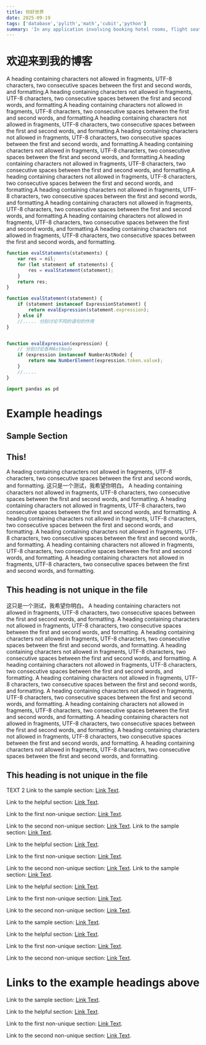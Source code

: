 ```yaml
---
title: 你好世界
date: 2025-09-19
tags: ['database','pylith','math','cubit','python']
summary: 'In any application involving booking hotel rooms, flight seats, or similar resources, data integrity is crucial to ensure multiple users can’t “claim” the same slot concurrently.'
---
```


# 欢迎来到我的博客
A heading containing characters not allowed in fragments, UTF-8 characters, two consecutive spaces between the first and second words, and formatting.A heading containing characters not allowed in fragments, UTF-8 characters, two consecutive spaces between the first and second words, and formatting.A heading containing characters not allowed in fragments, UTF-8 characters, two consecutive spaces between the first and second words, and formatting.A heading containing characters not allowed in fragments, UTF-8 characters, two consecutive spaces between the first and second words, and formatting.A heading containing characters not allowed in fragments, UTF-8 characters, two consecutive spaces between the first and second words, and formatting.A heading containing characters not allowed in fragments, UTF-8 characters, two consecutive spaces between the first and second words, and formatting.A heading containing characters not allowed in fragments, UTF-8 characters, two consecutive spaces between the first and second words, and formatting.A heading containing characters not allowed in fragments, UTF-8 characters, two consecutive spaces between the first and second words, and formatting.A heading containing characters not allowed in fragments, UTF-8 characters, two consecutive spaces between the first and second words, and formatting.A heading containing characters not allowed in fragments, UTF-8 characters, two consecutive spaces between the first and second words, and formatting.A heading containing characters not allowed in fragments, UTF-8 characters, two consecutive spaces between the first and second words, and formatting.A heading containing characters not allowed in fragments, UTF-8 characters, two consecutive spaces between the first and second words, and formatting.


```js:test.js
function evalStatements(statements) {
    var res = nil;
    for (let statement of statements) {
        res = evalStatement(statement);
    }
    return res;
}

function evalStatement(statement) {
    if (statement instanceof ExpressionStatement) {
        return evalExpression(statement.expression);
    } else if 
    //..... 分别讨论不同的语句的作用
}


function evalExpression(expression) {
    // 分别讨论各种AstNode
    if (expression instanceof NumberAstNode) {
        return new NumberElement(expression.token.value);
    }
    //.....
}
```
```py:test.py
import pandas as pd
```

# Example headings

## Sample Section

## This!
A heading containing characters not allowed in fragments, UTF-8 characters, two consecutive spaces between the first and second words, and formatting.
这只是一个测试，我希望你明白。
A heading containing characters not allowed in fragments, UTF-8 characters, two consecutive spaces between the first and second words, and formatting.
A heading containing characters not allowed in fragments, UTF-8 characters, two consecutive spaces between the first and second words, and formatting.
A heading containing characters not allowed in fragments, UTF-8 characters, two consecutive spaces between the first and second words, and formatting.
A heading containing characters not allowed in fragments, UTF-8 characters, two consecutive spaces between the first and second words, and formatting.
A heading containing characters not allowed in fragments, UTF-8 characters, two consecutive spaces between the first and second words, and formatting.
A heading containing characters not allowed in fragments, UTF-8 characters, two consecutive spaces between the first and second words, and formatting.
## This heading is not unique in the file

这只是一个测试，我希望你明白。
A heading containing characters not allowed in fragments, UTF-8 characters, two consecutive spaces between the first and second words, and formatting.
A heading containing characters not allowed in fragments, UTF-8 characters, two consecutive spaces between the first and second words, and formatting.
A heading containing characters not allowed in fragments, UTF-8 characters, two consecutive spaces between the first and second words, and formatting.
A heading containing characters not allowed in fragments, UTF-8 characters, two consecutive spaces between the first and second words, and formatting.
A heading containing characters not allowed in fragments, UTF-8 characters, two consecutive spaces between the first and second words, and formatting.
A heading containing characters not allowed in fragments, UTF-8 characters, two consecutive spaces between the first and second words, and formatting.
A heading containing characters not allowed in fragments, UTF-8 characters, two consecutive spaces between the first and second words, and formatting.
A heading containing characters not allowed in fragments, UTF-8 characters, two consecutive spaces between the first and second words, and formatting.
A heading containing characters not allowed in fragments, UTF-8 characters, two consecutive spaces between the first and second words, and formatting.
A heading containing characters not allowed in fragments, UTF-8 characters, two consecutive spaces between the first and second words, and formatting.
A heading containing characters not allowed in fragments, UTF-8 characters, two consecutive spaces between the first and second words, and formatting.

## This heading is not unique in the file

TEXT 2
Link to the sample section: [Link Text](#sample-section).

Link to the helpful section: [Link Text](#thisll-be-a-helpful-section-about-the-greek-letter-Θ).

Link to the first non-unique section: [Link Text](#this-heading-is-not-unique-in-the-file).

Link to the second non-unique section: [Link Text](#this-heading-is-not-unique-in-the-file-1).
Link to the sample section: [Link Text](#sample-section).

Link to the helpful section: [Link Text](#thisll-be-a-helpful-section-about-the-greek-letter-Θ).

Link to the first non-unique section: [Link Text](#this-heading-is-not-unique-in-the-file).

Link to the second non-unique section: [Link Text](#this-heading-is-not-unique-in-the-file-1).
Link to the sample section: [Link Text](#sample-section).

Link to the helpful section: [Link Text](#thisll-be-a-helpful-section-about-the-greek-letter-Θ).

Link to the first non-unique section: [Link Text](#this-heading-is-not-unique-in-the-file).

Link to the second non-unique section: [Link Text](#this-heading-is-not-unique-in-the-file-1).


Link to the sample section: [Link Text](#sample-section).

Link to the helpful section: [Link Text](#thisll-be-a-helpful-section-about-the-greek-letter-Θ).

Link to the first non-unique section: [Link Text](#this-heading-is-not-unique-in-the-file).

Link to the second non-unique section: [Link Text](#this-heading-is-not-unique-in-the-file-1).

# Links to the example headings above

Link to the sample section: [Link Text](#sample-section).

Link to the helpful section: [Link Text](#thisll-be-a-helpful-section-about-the-greek-letter-Θ).

Link to the first non-unique section: [Link Text](#this-heading-is-not-unique-in-the-file).

Link to the second non-unique section: [Link Text](#this-heading-is-not-unique-in-the-file-1).